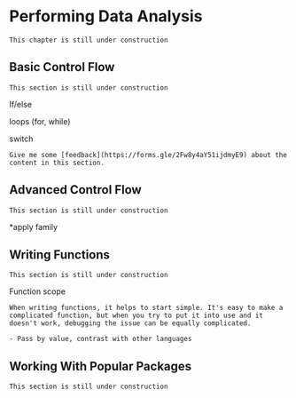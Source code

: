 # Performing Data Analysis

```block
This chapter is still under construction
```

## Basic Control Flow

```block
This section is still under construction
```

If/else

loops (for, while)

switch

```block
Give me some [feedback](https://forms.gle/2Fw8y4aY51ijdmyE9) about the content in this section.
```

## Advanced Control Flow

```block
This section is still under construction
```

*apply family

## Writing Functions

```block
This section is still under construction
```

Function scope
```block
When writing functions, it helps to start simple. It's easy to make a complicated function, but when you try to put it into use and it doesn't work, debugging the issue can be equally complicated. 
```

```block
- Pass by value, contrast with other languages
```


## Working With Popular Packages

```block
This section is still under construction
```

